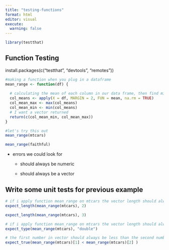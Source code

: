 ```yaml
---
title: "testing-functions"
format: html
editor: visual
execute: 
  warning: false
---
```


```r
library(testthat)
```

## Function Testing

install.packages(c("testthat", "devtools", "remotes"))

```r
#making a function when you plug in a dataframe 
mean_range <- function(df) {
  
  # calculating the mean of each column in our data frame, then find min and max of that
  col_means <- apply(X = df, MARGIN = 2, FUN = mean, na.rm = TRUE)
  col_mean_max <- max(col_means)
  col_mean_min <- min(col_means)
  # I want a vector returned 
  return(c(col_mean_min, col_mean_max))
}
```

```r
#let's try this out
mean_range(mtcars)

mean_range(faithful)
```

-   errors we could look for

    -   should always be numeric

    -   should always be a vector

## Write some unit tests for previous example

```r
# if i apply function mean_range on mtcars the vector length should always be 2, will return nothing if correct, if you test with 3 you get error
expect_length(mean_range(mtcars), 2)

expect_length(mean_range(mtcars), 3)
```

```r
# if i apply function mean_range on mtcars the vector length should always be double (since it is numerics in vector), will return nothing if correct, if you test with "character" you get error
expect_type(mean_range(mtcars), "double")
```

```r
# the first number in vector should always be less than the second number in the vector, is this true for the data frame
expect_true(mean_range(mtcars)[1] < mean_range(mtcars)[2] )
```
